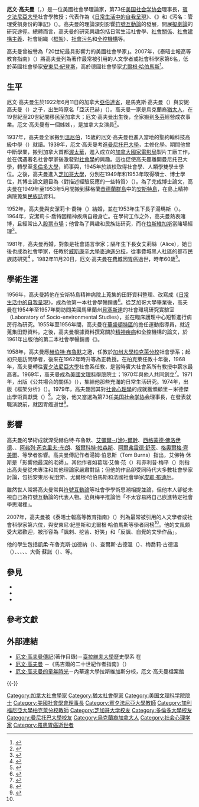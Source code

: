 {{noteTA
|G1=USStates
|1=zh-hans:哈贝马斯; zh-hant:哈伯馬斯;
|2=zh-hans:爱米尔; zh-hant:艾彌爾;
|3=zh-hans:涂尔干; zh-hant:涂爾幹;
|4=zh-cn:厄文; zh-tw:厄文; zh-hk:艾榮;
}}
{{Infobox scientist
| name              = 厄文·高夫曼
| birth_date        = {{Birth date|1922|6|11}}
| birth_place       = 加拿大亞伯達省{{Link-en|曼恩維爾 (亞伯達省)|Mannville, Alberta|曼恩維爾}}
| death_date        = {{Death date and age|1982|11|20|1922|06|11}}
| death_place       = {{USA}}賓夕法尼亞州[[費城|費城]]
| death_cause       = [[胃癌|胃癌]]
| nationality       = {{CAN}}
| ethnicity         = 烏克蘭猶太人
| workplaces        = {{Link-en|國家心理衛生研究院|National Institute of Mental Health}}<br>[[加州大學柏克萊分校|加州大學柏克萊分校]]<br>[[賓夕法尼亞大學|賓夕法尼亞大學]]<br>[[美国社会学协会|美国社会学协会]]<br>{{Link-en|美國廢除非自願精神收容協會|American Association for the Abolition of Involuntary Mental Hospitalization}}
| alma_mater        = [[曼尼托巴大學|曼尼托巴大學]]（[[BSc|BSc]]）<br>[[多倫多大學|多倫多大學]]（[[B.A.|B.A.]]）<br>[[芝加哥大學|芝加哥大學]]（[[M.A.|M.A.]]、[[PhD|PhD]]）
| thesis_title      = 〈對描述經驗反應的一些特質〉<br><small>''Communication Conduct in an Island Community''</small>
| thesis_year       = 1953年
| doctoral_students = {{Link-en|約翰·羅蘭|John Lofland (sociologist)|約翰·羅蘭}}<br>{{Link-en|葛瑞·馬克思|Gary T. Marx}}<br>{{Link-en|哈維·薩克|Harvey Sacks}}<br>{{Link-en|艾曼紐·謝格洛夫|Emanuel Schegloff}}<br>{{Link-en|伊維塔·澤魯巴維爾|Eviatar Zerubavel}}
| notable_students  = 
| known_for         = 日常生活社會學<br>[[符號互動論|符號互動論]]<br>[[社會建構主義|社會建構主義]]
| influences        = {{Link-en|雷·伯懷斯特爾|Ray Birdwhistell}}<br>[[赫伯特·布魯默|赫伯特·布魯默]]<br>[[艾彌爾·涂爾幹|艾彌爾·-{涂}-爾幹]]<br>[[西格蒙德·佛洛伊德|西格蒙德·佛洛伊德]]<br>{{Link-en|查爾斯·威廉·墨頓·赫特|C. W. M. Hart|查爾斯·赫特}}<br>{{Link-en|艾佛特·休斯 (社會學家)|Everett Hughes (sociologist)|艾佛特·休斯}}<br>[[阿弗列·芮克里夫-布朗|阿弗列·芮克里夫-布朗]]<br>[[塔爾科特·帕森斯|塔爾科特·帕森斯]]<br>[[阿爾弗雷德·舒茨|阿爾弗雷德·舒茨]]<br>[[格奧爾格·齊美爾|格奧爾格·齊美爾]]<br>{{Link-en|威廉·洛伊·華納|W. Lloyd Warner}}<br>{{Link-en|丹尼斯·讓|Dennis Wrong}}<!--only listing ones also referenced in text-->
| awards            = [[美國文理科學院|美國文理科學院]]院士（1969年）<br>{{Link-en|古根漢獎學金|Guggenheim Fellowship}}（1977年）<br>顧里－米德獎（Cooley-Mead Award，1979年）<br>米德獎（Mead Award，1983年）
| spouse            = 安潔莉卡·喬特<br><small>Angelica Choate</small><br>{{Link-en|吉莉安·山可夫|Gillian Sankoff}}
| children          = 湯瑪斯·高夫曼<br><small>Thomas Goffman</small><br>{{Link-en|艾莉絲·高夫曼|Alice Goffman}}
}}

'''厄文·高夫曼'''（{{lang-en|Erving Goffman}}，{{bd|1922年|6月11日|1982年|11月20日}}）是一位美國社會學理論家，第73任[[美国社会学协会|美国社会学协会]]理事長，[[賓夕法尼亞大學|賓夕法尼亞大學]]社會學教授；代表作為《[[日常生活中的自我呈現|日常生活中的自我呈現]]》、《{{Link-en|精神病院 (社會學書籍)|Asylums (book)|精神病院}}》和《污名：管理受損身份的筆記》（''{{lang|en|Stigma: Notes on the Management of Spoiled Identity}}''）。高夫曼的理論深刻影響[[符號互動論|符號互動論]]的發展，開展[[擬劇論|擬劇論]]的研究途徑。總體而言，高夫曼的研究興趣包括日常生活社會學、[[社會關係|社會關係]]、[[社會建構主義|社會建構主義]]、社會組織（[[框架_(社會科學)|框架]]）、[[社會污名|社會污名]]和[[全控機構|全控機構]]等。

高夫曼曾被譽為「20世紀最具影響力的美國社會學家」{{r|fm|page=34}}。2007年，《泰晤士報高等教育指南》（''{{lang|en|The Times Higher Education Guide}}''）將高夫曼列為著作最常被引用的人文學者或社會科學家第6名，低於英國社會學家[[安東尼·紀登斯|安東尼·紀登斯]]，高於德國社會學家[[尤爾根·哈伯馬斯|尤爾根·哈伯馬斯]]<ref name="Themostcited">{{cite web |url=http://www.timeshighereducation.co.uk/story.asp?storyCode=405956&sectioncode=26 |title=The most cited authors of books in the humanities |publisher=Times Higher Education |date=2009-03-26 |accessdate=2009-11-16 |language=en |archive-date=2011-04-23 |archive-url=https://web.archive.org/web/20110423053928/http://www.timeshighereducation.co.uk/story.asp?storyCode=405956&sectioncode=26 |dead-url=no }}</ref>。

== 生平 ==
厄文·高夫曼生於1922年6月11日的加拿大[[亞伯達省|亞伯達省]]{{Link-en|曼恩維爾 (亞伯達省)|Mannville, Alberta|曼恩維爾}}，是馬克斯·高夫曼（{{lang|en|Max Goffma}}）與安妮·高夫曼（{{lang|en|Anne Goffman}}）之子，出生時原名「亞沃巴赫」（{{lang|en|Averbach}}）{{r|fm|page=35}}{{r|Smith2002|page=22}}。高夫曼一家是烏克蘭裔[[猶太人|猶太人]]，在19世紀至20世紀間移民至加拿大；厄文·高夫曼出生後，全家搬到[[多芬_(加拿大)|多芬]]經營成衣事業{{r|Smith2002|page=22}}{{r|Burns|page=9}}。厄文·高夫曼有一個姊姊，{{Link-en|法蘭西絲·貝|Frances Bay}}，是加拿大女演員{{r|Smith2002|page=22}}<ref name="Syme2011">{{cite book|author=S. Leonard Syme|title=''Memoir of A Useless Boy''|url=http://books.google.com/books?id=XFvolo6OaB8C&pg=PA28|accessdate=29 May 2013|date=27 July 2011|publisher=Xlibris Corporation|isbn=978-1-4653-3958-4|pages=27–28|language=en}}</ref>。

1937年，高夫曼全家搬到[[溫尼伯|溫尼伯]]，15歲的厄文·高夫曼也進入當地的聖約翰科技高級中學（{{lang|en|St. John's Technical High School}}）就讀{{r|fm|page=35}}{{r|Smith2002|page=22}}。1939年，厄文·高夫曼考進[[曼尼托巴大學|曼尼托巴大學]]，主修化學。期間他曾中斷學業，搬到加拿大首都[[渥太華|渥太華]]，進入{{Link-en|約翰·葛里森|John Grierson}}成立的[[加拿大國家電影局|加拿大國家電影局]]製片工廠工作，並在偶遇著名社會學家{{Link-en|丹尼斯·讓|Dennis Wrong}}後激發對[[社會學|社會學]]的興趣{{r|Burns|page=9}}{{r|fm|page=35}}。這也促使高夫曼離開曼尼托巴大學，轉學至[[多倫多大學|多倫多大學]]，師事{{Link-en|查爾斯·威廉·墨頓·赫特|C. W. M. Hart|查爾斯·赫特}}與{{Link-en|雷·伯懷斯特爾|Ray Birdwhistell}}，1945年於該校取得社會學、人類學雙學士學位{{r|fm|page=35}}。之後，高夫曼進入[[芝加哥大學|芝加哥大學]]，分別在1949年和1953年取得碩士、博士學位，其博士論文題目為〈對描述經驗反應的一些特質〉（''{{lang|en|Communication Conduct in an Island Community}}''）{{r|fm|page=35-36}}。為了完成博士論文，高夫曼在1949年至1953年5月間搬到蘇格蘭[[昔德蘭群島|昔德蘭群島]]中的[[安斯特島|安斯特島]]，在島上精神病院蒐集[[民族誌|民族誌]]資料{{r|fm|page=35}}。

1952年，高夫曼與安潔莉卡·喬特（{{lang|en|Angelica Choate}}）結婚，並在1953年生下長子湯瑪斯（{{lang|en|Thomas}}）。1964年，安潔莉卡·喬特因精神疾病自殺身亡{{r|fm|page=36}}。在學術工作之外，高夫曼熱衷賭博，且經常出入[[股票市場|股票市場]]；他曾為了興趣和民族誌研究，而在[[拉斯維加斯|拉斯維加斯]]當賭場經理{{r|fm|page=36}}<ref name="Sallaz2009">{{cite book|author=Jeff Sallaz|title=''The Labor of Luck: Casino Capitalism in the United States and South Africa''|url=http://books.google.com/books?id=F-ILx4FHPQ4C&pg=PA263|accessdate=29 May 2013|date=1 January 2009|publisher=University of California Press|isbn=978-0-520-94465-7|pages=262–263}}</ref>。

1981年，高夫曼再婚，對象是社會語言學家{{Link-en|吉莉安·山可夫|Gillian Sankoff}}；隔年生下長女艾莉絲（Alice），她日後也成為社會學家，任教於[[威斯康辛大學麥迪遜分校|威斯康辛大學麥迪遜分校]]，從事費城黑人社區的都市民族誌研究{{r|fm|page=37}}<ref>{{cite journal|journal=''The Chronicle of Higher Education''|title=The American Police State: A sociologist interrogates the criminal-justice system, and tries to stay out of the spotlight|author=Marc Parry|date=18 November 2013|url=http://chronicle.com/article/The-American-Police-State/142965/|language=en|access-date=2014-05-21|archive-date=2013-11-21|archive-url=https://web.archive.org/web/20131121045020/http://chronicle.com/article/The-American-Police-State/142965/|dead-url=no}}</ref>
。1982年11月20日，厄文·高夫曼在[[費城|費城]]因[[胃癌|胃癌]]過世，時年60歲{{r|fm|page=37}}<ref name="Turner1982">{{cite book|author=Roland Turner|title=The Annual Obituary|url=http://books.google.com/books?id=ekoYAAAAIAAJ|accessdate=29 May 2013|year=1982|publisher=St. Martin's|page=550|language=en}}</ref>{{r|Goffman's Legacy|page=6}}。

== 學術生涯 ==
1956年，高夫曼將他在安斯特島精神病院上蒐集的田野資料整理、改寫成《[[日常生活中的自我呈現|日常生活中的自我呈現]]》，成為他第一本社會學暢銷書{{r|fm|page=36}}<ref name="ElliottTurner2001">{{cite book|author1=Anthony Elliott|author2=Bryan S Turner|title=''Profiles in Contemporary Social Theory''|url=http://books.google.com/books?id=_DU2PBcQsooC&pg=PA94|accessdate=29 May 2013|date=23 July 2001|publisher=SAGE Publications|isbn=978-0-7619-6589-3|page=94|language=en|archive-date=2020-08-01|archive-url=https://web.archive.org/web/20200801101005/https://books.google.com/books?id=_DU2PBcQsooC&pg=PA94|dead-url=no}}</ref>。從芝加哥大學畢業後，高夫曼在1954年至1957年間訪問美國馬里蘭州[[貝塞斯達_(馬里蘭州)|貝塞斯達]]的{{Link-en|國家心理衛生研究院|National Institute of Mental Health}}社會環境研究實驗室（Laboratory of Socio-environmental Studies），並在臨床護理中心短暫進行病房行為研究{{r|fm|page=36}}。1955年至1956年間，高夫曼在[[華盛頓特區|華盛頓特區]]的{{Link-en|聖伊麗莎白醫院|St. Elizabeths Hospital}}擔任運動指導員，就近蒐集田野資料。之後，高夫曼根據資料撰寫關於[[精神疾病|精神疾病]]和全控機構的論文，於1961年出版他的第二本社會學暢銷書《{{Link-en|精神病院 (社會學書籍)|Asylums (book)|精神病院}}》{{r|fm|page=36}}。

1958年，高夫曼應[[赫伯特·布魯默|赫伯特·布魯默]]之邀，任教於[[加州大學柏克萊分校|加州大學柏克萊分校]]社會學系；起初只是訪問學者，後來在1962年時升等為正教授{{r|fm|page=36}}。在柏克萊任教十年後，1968年，高夫曼轉往[[賓夕法尼亞大學|賓夕法尼亞大學]]社會系任教，是當時賓大社會系所有教授中薪水最高者{{r|fm|page=36}}。1969年，高夫曼成為[[美國文理科學院|美國文理科學院]]院士{{r|Smith2002|page=3}}；1970年與他人共同創立{{Link-en|美國廢除非自願精神收容協會|American Association for the Abolition of Involuntary Mental Hospitalization}}<ref name="FischerBrodsky1978">{{cite book|author=Constance Fischer; Stanley Brodsky|title=''Client Participation in Human Services: The Prometheus Principle''|year=1978|publisher=Transaction Publishers|page=114|isbn=087855131X|url=http://books.google.com/books?id=PafpN9Q0_VAC&pg=PA114|language=en|access-date=2014-05-21|archive-date=2020-08-01|archive-url=https://web.archive.org/web/20200801093256/https://books.google.com/books?id=PafpN9Q0_VAC&pg=PA114|dead-url=no}}</ref>。1971年，出版《公共場合的關係》（''{{lang|en|Relations in Public}}''），集結他那些充滿{{Link-en|社會學想像|Sociological imagination}}的日常生活研究{{r|fm|page=37}}。1974年，出版《框架分析》（''{{lang|en|Frame Analysis}}''）{{r|fm|page=37}}。1979年，高夫曼因其對[[社會心理學|社會心理學]]的成就獲頒顧里－米德傑出學術貢獻獎（{{lang|en|Cooley-Mead Award for Distinguished Scholarship}}）<ref>{{Cite web|url=http://www.asanet.org/sections/psychology_recipients_History.cfm|title=Section on Social Psychology Award Recipients|publisher=American Sociological Association|accessdate=2013-08-14|language=en|archive-date=2016-03-14|archive-url=https://web.archive.org/web/20160314082109/http://asanet.org/sections/psychology_recipients_history.cfm|dead-url=no}}</ref>。之後，他又當選為第73任[[美国社会学协会|美国社会学协会]]理事長，在發表就職演說前，就因胃癌逝世{{r|fm|page=37}}<ref name="American Sociological Association: Erving Manual Goffman">{{cite web |url=http://www.asanet.org/about/presidents/Erving_Goffman.cfm |title=American Sociological Association: Erving Manual Goffman |publisher=Asanet.org |accessdate=2013-06-03 |language=en |archive-date=2016-03-13 |archive-url=https://web.archive.org/web/20160313202146/http://asanet.org/about/presidents/erving_goffman.cfm |dead-url=no }}</ref>。

== 影響 ==
高夫曼的學術成就深受赫伯特·布魯默、[[艾彌爾·涂爾幹|艾彌爾·-{涂}-爾幹]]、[[西格蒙德·佛洛伊德|西格蒙德·佛洛伊德]]、{{Link-en|艾佛特·休斯 (社會學家)|Everett Hughes (sociologist)|艾佛特·休斯}}、[[阿弗列·芮克里夫-布朗|阿弗列·芮克里夫-布朗]]、[[塔爾科特·帕森斯|塔爾科特·帕森斯]]、[[阿爾弗雷德·舒茨|阿爾弗雷德·舒茨]]、[[格奧爾格·齊美爾|格奧爾格·齊美爾]]、{{Link-en|威廉·洛伊·華納|W. Lloyd Warner}}等學者影響。高夫曼傳記作者湯姆·伯恩斯（Tom Burns）指出，艾佛特·休斯是「影響他最深的老師」{{r|fm|page=34-35}}{{r|Burns|page=11}}。其他作者如葛瑞·艾倫·范（{{lang|en|Gary Alan Fine}}）和菲利普·梅平（{{lang|en|Philip Manning}}）則指出高夫曼從未專注和其他理論家嚴肅對話{{r|fm|page=34}}；但他的作品卻受同時代大多數社會學家討論，包括安東尼·紀登斯、尤爾根·哈伯馬斯和法國社會學家[[皮耶·布迪厄|皮耶·布迪厄]]{{r|fm|page=43}}。

雖然世人常將高夫曼常與[[符號互動論|符號互動論]]等社會學學術思潮相提並論，但他本人卻從未視自己為符號互動論的代表人物。范與梅平推論他「不太容易將自己嵌進特定社會學思潮裡」{{r|fm|page=34}}。

2007年，高夫曼被《泰晤士報高等教育指南》（''{{lang|en|The Times Higher Education Guide}}''）列為最常被引用的人文學者或社會科學家第六位，與安東尼·紀登斯和尤爾根·哈伯馬斯等學者同榜<ref name="Themostcited"/>。他的文風頗受大眾歡迎，被形容為「諷刺、挖苦、好笑」{{r|fm|page=57}}和「反諷、自覺的文學作品」{{r|fm|page=45}}。

他的學生包括凱柔·布魯克斯·加德納（{{lang|en|Carol Brooks Gardner}}）、查爾斯·古德溫（{{lang|en|Charles Goodwin}}）、梅喬莉·古德溫（{{lang|en|Marjorie Goodwin}}）、{{Link-en|約翰·羅蘭|John Lofland (sociologist)|約翰·羅蘭}}、{{Link-en|葛瑞·馬克思|Gary T. Marx}}、{{Link-en|哈維·薩克|Harvey Sacks}}、{{Link-en|艾曼紐·謝格洛夫|Emanuel Schegloff}}、大衛·蘇諾（{{lang|en|David Sudnow}}）、{{Link-en|伊維塔·澤魯巴維爾|Eviatar Zerubavel}}等{{r|fm|page=34}}。

== 參見 ==
{{Portal|社會學}}
* {{Link-en|美國廢除非自願精神收容協會|American Association for the Abolition of Involuntary Mental Hospitalization}}
* {{Link-en|去機構化|Deinstitutionalisation}}
* {{Link-en|法蘭科·巴薩格利亞|Franco Basaglia}}

== 參考文獻 ==
<div class="references">
{{reflist|2|refs=
<ref name="Burns">{{cite book|last=Burns|first=Tom|title=''Erving Goffman''|year=2002|publisher=Routledge|isbn=0-203-20550-2|pages=|url=http://books.google.com/books?id=Zfevbh7eiEMC&printsec=frontcover|language=en|access-date=2014-05-21|archive-date=2020-08-01|archive-url=https://web.archive.org/web/20200801102506/https://books.google.com/books?id=Zfevbh7eiEMC&printsec=frontcover|dead-url=no}}</ref>
<ref name="fm">{{cite book|last1=Fine|first1=Gary Alan|last2=Smith|first2=Gregory W. H.|title=Erving Goffman. vol. 1–4|year=2000|publisher=SAGE|isbn=0-7619-6863-6|language=en}}</ref>
<ref name="Goffman's Legacy">{{cite book|author=Trevino, A. Javier|year=2003|title=''Goffman's Legacy''|publisher=Lanham, Md.:Rowman & Littlefield Publishers|ISBN=0742519775|language=en}}</ref>
<ref name="Smith2002">{{cite book|author=Greg Smith|title=''Goffman and Social Organization: Studies of a Sociological Legacy''|url=http://books.google.com/books?id=kxB8yh-p8AgC&pg=PA22|accessdate=29 May 2013|date=1 November 2002|publisher=Taylor & Francis|isbn=978-0-203-01900-9|page=22|language=en|archive-date=2020-08-01|archive-url=https://web.archive.org/web/20200801101220/https://books.google.com/books?id=kxB8yh-p8AgC&pg=PA22|dead-url=no}}</ref>
}}
</div>

== 外部連結 ==
{{Wikiquote|en:Erving Goffman|厄文·高夫曼}}
* [https://web.archive.org/web/20041031133721/http://www.tau.ac.il/%7Ealgazi/mat/bib-goffman.htm 厄文·高夫曼傳記](著作目錄)－[[臺拉維夫大學|臺拉維夫大學]]歷史學系 {{en}}在
* [https://web.archive.org/web/20080708045853/http://www.blackwood.org/Erving.htm 厄文·高夫曼] －《馬吉爾的二十世紀作者指南》（''{{lang|en|Magill's Guide to 20th Century Authors}}''） {{en}} 
* [http://cdclv.unlv.edu/ega/articles/cavan_eg_boyhood.pdf 厄文·高夫曼的童年時光]{{Wayback|url=http://cdclv.unlv.edu/ega/articles/cavan_eg_boyhood.pdf |date=20120323084010 }}－內華達大學拉斯維加斯分校，厄文·高夫曼檔案館 {{en}}

{{-}}
{{主要社会学家}}
{{Authority control}}

{{DEFAULTSORT:Goffman, Erving}}
[[Category:加拿大社會學家|Category:加拿大社會學家]]
[[Category:猶太社會學家|Category:猶太社會學家]]
[[Category:美国文理科学院院士|Category:美国文理科学院院士]]
[[Category:美國社會學會理事長|Category:美國社會學會理事長]]
[[Category:賓夕法尼亞大學教師|Category:賓夕法尼亞大學教師]]
[[Category:加利福尼亞大學柏克萊分校教師|Category:加利福尼亞大學柏克萊分校教師]]
[[Category:芝加哥大学校友|Category:芝加哥大学校友]]
[[Category:多倫多大學校友|Category:多倫多大學校友]]
[[Category:曼尼托巴大學校友|Category:曼尼托巴大學校友]]
[[Category:烏克蘭裔加拿大人|Category:烏克蘭裔加拿大人]]
[[Category:社会心理学家|Category:社会心理学家]]
[[Category:罹患胃癌逝世者|Category:罹患胃癌逝世者]]